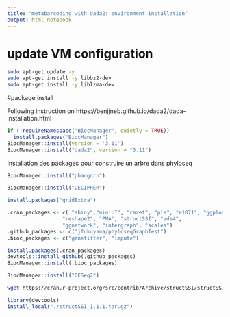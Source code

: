 ```yaml
---
title: "metabarcoding with dada2: environment installation"
output: html_notebook
---
```



# update VM configuration
``` bash
sudo apt-get update -y 
sudo apt-get install -y libbz2-dev
sudo apt-get install -y liblzma-dev
```


#package install

Following instruction on https://benjjneb.github.io/dada2/dada-installation.html

```r
if (!requireNamespace("BiocManager", quietly = TRUE))
  install.packages("BiocManager")
BiocManager::install(version = '3.11')
BiocManager::install("dada2", version = "3.11")
```

Installation des packages pour construire un arbre dans phyloseq 

```r
BiocManager::install("phangorn")
```
```r
BiocManager::install("DECIPHER")
```

```r
install.packages("gridExtra")
```

```r
.cran_packages <- c( "shiny","miniUI", "caret", "pls", "e1071", "ggplot2", "randomForest", "dplyr", "ggrepel", "nlme", "devtools",
                  "reshape2", "PMA", "structSSI", "ade4",
                  "ggnetwork", "intergraph", "scales")
.github_packages <- c("jfukuyama/phyloseqGraphTest")
.bioc_packages <- c("genefilter", "impute")
```


```r
install.packages(.cran_packages)
devtools::install_github(.github_packages)
BiocManager::install(.bioc_packages)
```

```r
BiocManager::install("DESeq2")
```

```bash
wget https://cran.r-project.org/src/contrib/Archive/structSSI/structSSI_1.1.1.tar.gz
```

```r
library(devtools)
install_local("./structSSI_1.1.1.tar.gz")
```







